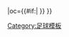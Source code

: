 {{fb team |t=-{zh-hans:邓迪联;zh-hk:登地聯}- |tan=邓迪联足球俱乐部 |tc=SCO |abb={{#if:{{{abb|}}}|DNU{{0}}}} |oc={{#if:{{{oc|}}}|{{{oc}}} }} }}<!--
--><noinclude>[[Category:足球模板]]</noinclude>